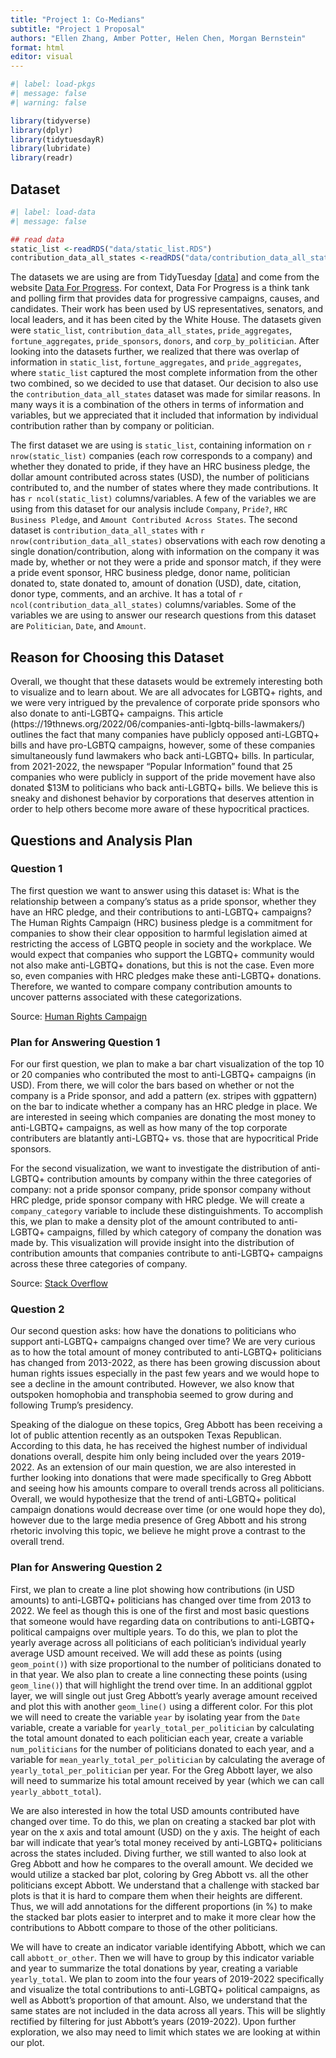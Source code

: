 ```yaml
---
title: "Project 1: Co-Medians"
subtitle: "Project 1 Proposal"
authors: "Ellen Zhang, Amber Potter, Helen Chen, Morgan Bernstein"
format: html
editor: visual
---
```


```r
#| label: load-pkgs
#| message: false
#| warning: false

library(tidyverse)
library(dplyr)
library(tidytuesdayR)
library(lubridate)
library(readr)
```

## Dataset

```r
#| label: load-data
#| message: false

## read data 
static_list <-readRDS("data/static_list.RDS")
contribution_data_all_states <-readRDS("data/contribution_data_all_states.RDS")
```

The datasets we are using are from TidyTuesday \[[data](https://github.com/rfordatascience/tidytuesday/tree/master/data/2022/2022-06-07)\] and come from the website [Data For Progress](https://www.dataforprogress.org/accountable-allies). For context, Data For Progress is a think tank and polling firm that provides data for progressive campaigns, causes, and candidates. Their work has been used by US representatives, senators, and local leaders, and it has been cited by the White House. The datasets given were `static_list`, `contribution_data_all_states`, `pride_aggregates`, `fortune_aggregates`, `pride_sponsors`, `donors`, and `corp_by_politician`. After looking into the datasets further, we realized that there was overlap of information in `static_list`, `fortune_aggregates`, and `pride_aggregates`, where `static_list` captured the most complete information from the other two combined, so we decided to use that dataset. Our decision to also use the `contribution_data_all_states` dataset was made for similar reasons. In many ways it is a combination of the others in terms of information and variables, but we appreciated that it included that information by individual contribution rather than by company or politician.

The first dataset we are using is `static_list`, containing information on `r nrow(static_list)` companies (each row corresponds to a company) and whether they donated to pride, if they have an HRC business pledge, the dollar amount contributed across states (USD), the number of politicians contributed to, and the number of states where they made contributions. It has `r ncol(static_list)` columns/variables. A few of the variables we are using from this dataset for our analysis include `Company`, `Pride?`, `HRC Business Pledge`, and `Amount Contributed Across States`. The second dataset is `contribution_data_all_states` with `r nrow(contribution_data_all_states)` observations with each row denoting a single donation/contribution, along with information on the company it was made by, whether or not they were a pride and sponsor match, if they were a pride event sponsor, HRC business pledge, donor name, politician donated to, state donated to, amount of donation (USD), date, citation, donor type, comments, and an archive. It has a total of `r ncol(contribution_data_all_states)` columns/variables. Some of the variables we are using to answer our research questions from this dataset are `Politician`, `Date`, and `Amount`.

## Reason for Choosing this Dataset

Overall, we thought that these datasets would be extremely interesting both to visualize and to learn about. We are all advocates for LGBTQ+ rights, and we were very intrigued by the prevalence of corporate pride sponsors who also donate to anti-LGBTQ+ campaigns. This article (https://19thnews.org/2022/06/companies-anti-lgbtq-bills-lawmakers/) outlines the fact that many companies have publicly opposed anti-LGBTQ+ bills and have pro-LGBTQ campaigns, however, some of these companies simultaneously fund lawmakers who back anti-LGBTQ+ bills. In particular, from 2021-2022, the newspaper "Popular Information" found that 25 companies who were publicly in support of the pride movement have also donated \$13M to politicians who back anti-LGBTQ+ bills. We believe this is sneaky and dishonest behavior by corporations that deserves attention in order to help others become more aware of these hypocritical practices.

## Questions and Analysis Plan

### Question 1

The first question we want to answer using this dataset is: What is the relationship between a company's status as a pride sponsor, whether they have an HRC pledge, and their contributions to anti-LGBTQ+ campaigns? The Human Rights Campaign (HRC) business pledge is a commitment for companies to show their clear opposition to harmful legislation aimed at restricting the access of LGBTQ people in society and the workplace. We would expect that companies who support the LGBTQ+ community would not also make anti-LGBTQ+ donations, but this is not the case. Even more so, even companies with HRC pledges make these anti-LGBTQ+ donations. Therefore, we wanted to compare company contribution amounts to uncover patterns associated with these categorizations.

Source: [Human Rights Campaign](https://www.hrc.org/resources/business-statement-on-anti-lgbtq-state-legislation)

### Plan for Answering Question 1

For our first question, we plan to make a bar chart visualization of the top 10 or 20 companies who contributed the most to anti-LGBTQ+ campaigns (in USD). From there, we will color the bars based on whether or not the company is a Pride sponsor, and add a pattern (ex. stripes with ggpattern) on the bar to indicate whether a company has an HRC pledge in place. We are interested in seeing which companies are donating the most money to anti-LGBTQ+ campaigns, as well as how many of the top corporate contributers are blatantly anti-LGBTQ+ vs. those that are hypocritical Pride sponsors.

For the second visualization, we want to investigate the distribution of anti-LGBTQ+ contribution amounts by company within the three categories of company: not a pride sponsor company, pride sponsor company without HRC pledge, pride sponsor company with HRC pledge. We will create a `company_category` variable to include these distinguishments. To accomplish this, we plan to make a density plot of the amount contributed to anti-LGBTQ+ campaigns, filled by which category of company the donation was made by. This visualization will provide insight into the distribution of contribution amounts that companies contribute to anti-LGBTQ+ campaigns across these three categories of company.

Source: [Stack Overflow](https://stackoverflow.com/questions/62393159/how-can-i-add-hatches-stripes-or-another-pattern-or-texture-to-a-barplot-in-ggp)

### Question 2

Our second question asks: how have the donations to politicians who support anti-LGBTQ+ campaigns changed over time? We are very curious as to how the total amount of money contributed to anti-LGBTQ+ politicians has changed from 2013-2022, as there has been growing discussion about human rights issues especially in the past few years and we would hope to see a decline in the amount contributed. However, we also know that outspoken homophobia and transphobia seemed to grow during and following Trump's presidency.

Speaking of the dialogue on these topics, Greg Abbott has been receiving a lot of public attention recently as an outspoken Texas Republican. According to this data, he has received the highest number of individual donations overall, despite him only being included over the years 2019-2022. As an extension of our main question, we are also interested in further looking into donations that were made specifically to Greg Abbott and seeing how his amounts compare to overall trends across all politicians. Overall, we would hypothesize that the trend of anti-LGBTQ+ political campaign donations would decrease over time (or one would hope they do), however due to the large media presence of Greg Abbott and his strong rhetoric involving this topic, we believe he might prove a contrast to the overall trend.

### Plan for Answering Question 2

First, we plan to create a line plot showing how contributions (in USD amounts) to anti-LGBTQ+ politicians has changed over time from 2013 to 2022. We feel as though this is one of the first and most basic questions that someone would have regarding data on contributions to anti-LGBTQ+ political campaigns over multiple years. To do this, we plan to plot the yearly average across all politicians of each politician's individual yearly average USD amount received. We will add these as points (using `geom_point()`) with size proportional to the number of politicians donated to in that year. We also plan to create a line connecting these points (using `geom_line()`) that will highlight the trend over time. In an additional ggplot layer, we will single out just Greg Abbott's yearly average amount received and plot this with another `geom_line()` using a different color. For this plot we will need to create the variable `year` by isolating year from the `Date` variable, create a variable for `yearly_total_per_politician` by calculating the total amount donated to each politician each year, create a variable `num_politicians` for the number of politicians donated to each year, and a variable for `mean_yearly_total_per_politician` by calculating the average of `yearly_total_per_politician` per year. For the Greg Abbott layer, we also will need to summarize his total amount received by year (which we can call `yearly_abbott_total`).

We are also interested in how the total USD amounts contributed have changed over time. To do this, we plan on creating a stacked bar plot with year on the x axis and total amount (USD) on the y axis. The height of each bar will indicate that year's total money received by anti-LGBTQ+ politicians across the states included. Diving further, we still wanted to also look at Greg Abbott and how he compares to the overall amount. We decided we would utilize a stacked bar plot, coloring by Greg Abbott vs. all the other politicians except Abbott. We understand that a challenge with stacked bar plots is that it is hard to compare them when their heights are different. Thus, we will add annotations for the different proportions (in %) to make the stacked bar plots easier to interpret and to make it more clear how the contributions to Abbott compare to those of the other politicians.

We will have to create an indicator variable identifying Abbott, which we can call `abbott_or_other`. Then we will have to group by this indicator variable and year to summarize the total donations by year, creating a variable `yearly_total`. We plan to zoom into the four years of 2019-2022 specifically and visualize the total contributions to anti-LGBTQ+ political campaigns, as well as Abbott's proportion of that amount. Also, we understand that the same states are not included in the data across all years. This will be slightly rectified by filtering for just Abbott's years (2019-2022). Upon further exploration, we also may need to limit which states we are looking at within our plot.
